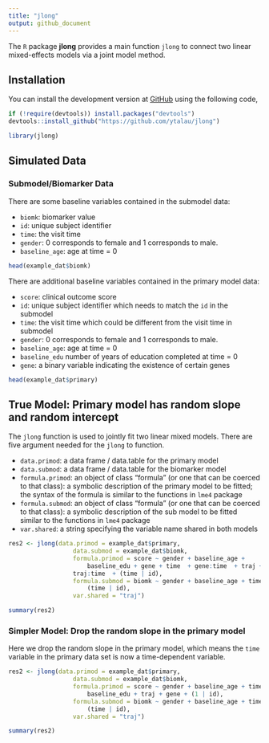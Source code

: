 ```yaml
---
title: "jlong"
output: github_document
---
```


The `R` package **jlong** provides a main function `jlong` to connect two 
    linear mixed-effects models via a joint model method.
    
## Installation

You can install the development version at [GitHub][github-url] using
the following code,

```R
if (!require(devtools)) install.packages("devtools")
devtools::install_github("https://github.com/ytalau/jlong")
```

```r
library(jlong)
```


## Simulated Data

### Submodel/Biomarker Data

There are some baseline variables contained in the submodel data:

- `biomk`: biomarker value
- `id`: unique subject identifier
- `time`: the visit time
- `gender`: 0 corresponds to female and 1 corresponds to male.
- `baseline_age`: age at time = 0



```r
head(example_dat$biomk)
```

There are additional baseline variables contained in the primary model data:

- `score`: clinical outcome score
- `id`: unique subject identifier which needs to match the `id` in the submodel
- `time`: the visit time which could be different from the visit time in submodel
- `gender`: 0 corresponds to female and 1 corresponds to male.
- `baseline_age`: age at time = 0
- `baseline_edu` number of years of education completed at time = 0
- `gene`: a binary variable indicating the existence of certain genes

```r
head(example_dat$primary)
```



## True Model: Primary model has random slope and random intercept

The `jlong` function is used to jointly fit two linear mixed models. 
There are five argument needed for the `jlong` to function.

- `data.primod`: a data frame / data.table for the primary model
- `data.submod`: a data frame / data.table for the biomarker model
- `formula.primod`: an object of class "formula" (or one that can be coerced to that class): a symbolic description of the primary model to be fitted; 
    the syntax of the formula is similar to the functions in `lme4` package
- `formula.submod`: an object of class "formula" (or one that can be coerced to that class): a symbolic description of the sub model to be fitted 
    similar to the functions in `lme4` package
- `var.shared`: a string specifying the variable name shared in both models

```r
res2 <- jlong(data.primod = example_dat$primary,
                  data.submod = example_dat$biomk,
                  formula.primod = score ~ gender + baseline_age + 
                      baseline_edu + gene + time  + gene:time  + traj +  
                  traj:time  + (time | id),
                  formula.submod = biomk ~ gender + baseline_age + time +
                      (time | id),
                  var.shared = "traj")

summary(res2)

```


### Simpler Model: Drop the random slope in the primary model

Here we drop the random slope in the primary model, which means the `time` 
variable in the primary data set is now a time-dependent variable.

```r
res2 <- jlong(data.primod = example_dat$primary,
                  data.submod = example_dat$biomk,
                  formula.primod = score ~ gender + baseline_age + time +
                      baseline_edu + traj + gene + (1 | id),
                  formula.submod = biomk ~ gender + baseline_age + time +
                      (time | id),
                  var.shared = "traj")

summary(res2)
```


[github-url]: https://github.com/ytalau/jlong
